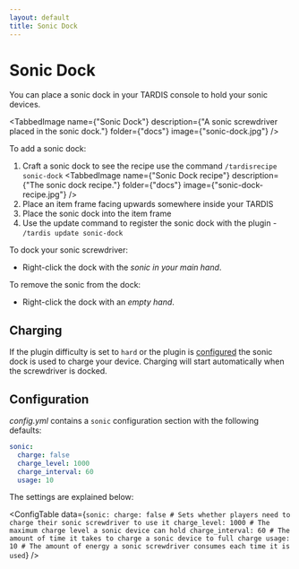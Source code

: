 ```yaml
---
layout: default
title: Sonic Dock
---
```



# Sonic Dock

You can place a sonic dock in your TARDIS console to hold your sonic devices.

<TabbedImage name={"Sonic Dock"} description={"A sonic screwdriver placed in the sonic dock."} folder={"docs"} image={"sonic-dock.jpg"} />

To add a sonic dock:

1. Craft a sonic dock to see the recipe use the command `/tardisrecipe sonic-dock`
   <TabbedImage name={"Sonic Dock recipe"} description={"The sonic dock recipe."} folder={"docs"} image={"sonic-dock-recipe.jpg"} />
2. Place an item frame facing upwards somewhere inside your TARDIS
3. Place the sonic dock into the item frame
4. Use the update command to register the sonic dock with the plugin - `/tardis update sonic-dock`

To dock your sonic screwdriver:

* Right-click the dock with the _sonic in your main hand_.

To remove the sonic from the dock:

* Right-click the dock with an _empty hand_.


## Charging

If the plugin difficulty is set to `hard` or the plugin is [configured](#configuration) the sonic dock is used to charge your device. Charging will start automatically when the screwdriver is docked.

## Configuration

_config.yml_ contains a `sonic` configuration section with the following defaults:

```yaml title="/plugins/TARDIS/config.yml"
sonic:
  charge: false
  charge_level: 1000
  charge_interval: 60
  usage: 10
```

The settings are explained below:

<ConfigTable data={`
sonic:
  charge: false # Sets whether players need to charge their sonic screwdriver to use it
  charge_level: 1000 # The maximum charge level a sonic device can hold
  charge_interval: 60 # The amount of time it takes to charge a sonic device to full charge
  usage: 10 # The amount of energy a sonic screwdriver consumes each time it is used
`} />

